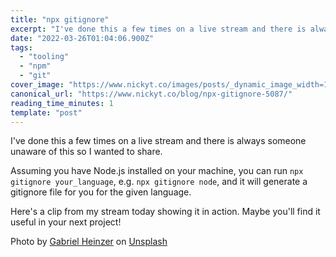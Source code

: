```yaml
---
title: "npx gitignore"
excerpt: "I've done this a few times on a live stream and there is always someone unaware of this so I wanted..."
date: "2022-03-26T01:04:06.900Z"
tags:
  - "tooling"
  - "npm"
  - "git"
cover_image: "https://www.nickyt.co/images/posts/_dynamic_image_width=1000,height=420,fit=cover,gravity=auto,format=auto_https%3A%2F%2Fdev-to-uploads.s3.amazonaws.com%2Fuploads%2Farticles%2Fhurs5x435k11rkd4nbnt.jpeg"
canonical_url: "https://www.nickyt.co/blog/npx-gitignore-5087/"
reading_time_minutes: 1
template: "post"
---
```



I've done this a few times on a live stream and there is always someone unaware of this so I wanted to share.

Assuming you have Node.js installed on your machine, you can run `npx gitignore your_language`, e.g. `npx gitignore node`, and it will generate a gitignore file for you for the given language.

Here's a clip from my stream today showing it in action. Maybe you'll find it useful in your next project!

<Embed url="https://www.youtube.com/watch?v=pSq7bSk3WqU&list=PLcR4ZgxWXeIACx4_zqXqM8m6LN6lIiZZj&index=1" />

Photo by <a href="https://unsplash.com/@6heinz3r?utm_source=unsplash&utm_medium=referral&utm_content=creditCopyText">Gabriel Heinzer</a> on <a href="https://unsplash.com/s/photos/git?utm_source=unsplash&utm_medium=referral&utm_content=creditCopyText">Unsplash</a>
